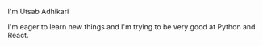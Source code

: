     
 I'm Utsab Adhikari 

I'm eager to learn new things and I'm trying to be very good at Python and React.


